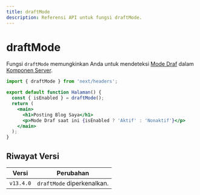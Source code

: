 ```yaml
---
title: draftMode
description: Referensi API untuk fungsi draftMode.
---
```


# draftMode

Fungsi `draftMode` memungkinkan Anda untuk mendeteksi [Mode Draf](/docs/app/building-your-application/configuring/draft-mode) dalam [Komponen Server](/docs/app/building-your-application/rendering/server-components).

```jsx filename="app/halaman.js"
import { draftMode } from 'next/headers';

export default function Halaman() {
  const { isEnabled } = draftMode();
  return (
    <main>
      <h1>Posting Blog Saya</h1>
      <p>Mode Draf saat ini {isEnabled ? 'Aktif' : 'Nonaktif'}</p>
    </main>
  );
}
```

## Riwayat Versi

| Versi     | Perubahan                  |
| --------- | -------------------------- |
| `v13.4.0` | `draftMode` diperkenalkan. |
